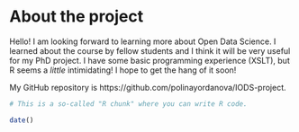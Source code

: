 
# About the project

Hello! I am looking forward to learning more about Open Data Science. I learned about the course by fellow students and I think it will be very useful for my PhD project.  I have some basic programming experience (XSLT), but R seems a *little* intimidating! I hope to get the hang of it soon!

My GitHub repository is https://github.com/polinayordanova/IODS-project. 

```r
# This is a so-called "R chunk" where you can write R code.

date()

```


